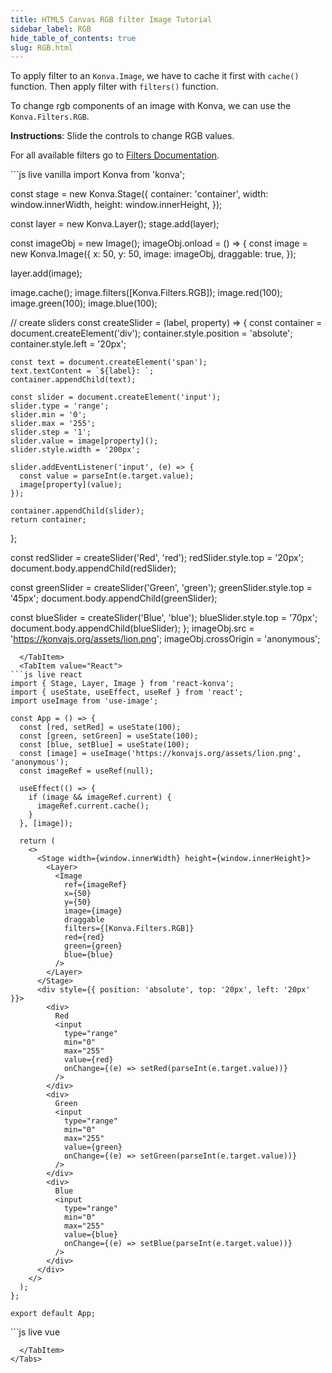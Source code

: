 ```yaml
---
title: HTML5 Canvas RGB filter Image Tutorial
sidebar_label: RGB
hide_table_of_contents: true
slug: RGB.html
---
```


To apply filter to an `Konva.Image`, we have to cache it first with `cache()`
function. Then apply filter with `filters()` function.

To change rgb components of an image with Konva, we can use the `Konva.Filters.RGB`.

**Instructions**: Slide the controls to change RGB values.

For all available filters go to [Filters Documentation](/api/Konva.Filters.html).


<Tabs>
  <TabItem value="Vanilla" default>
```js live vanilla
import Konva from 'konva';

const stage = new Konva.Stage({
  container: 'container',
  width: window.innerWidth,
  height: window.innerHeight,
});

const layer = new Konva.Layer();
stage.add(layer);

const imageObj = new Image();
imageObj.onload = () => {
  const image = new Konva.Image({
    x: 50,
    y: 50,
    image: imageObj,
    draggable: true,
  });

  layer.add(image);

  image.cache();
  image.filters([Konva.Filters.RGB]);
  image.red(100);
  image.green(100);
  image.blue(100);

  // create sliders
  const createSlider = (label, property) => {
    const container = document.createElement('div');
    container.style.position = 'absolute';
    container.style.left = '20px';
    
    const text = document.createElement('span');
    text.textContent = `${label}: `;
    container.appendChild(text);
    
    const slider = document.createElement('input');
    slider.type = 'range';
    slider.min = '0';
    slider.max = '255';
    slider.step = '1';
    slider.value = image[property]();
    slider.style.width = '200px';
    
    slider.addEventListener('input', (e) => {
      const value = parseInt(e.target.value);
      image[property](value);
    });
    
    container.appendChild(slider);
    return container;
  };

  const redSlider = createSlider('Red', 'red');
  redSlider.style.top = '20px';
  document.body.appendChild(redSlider);

  const greenSlider = createSlider('Green', 'green');
  greenSlider.style.top = '45px';
  document.body.appendChild(greenSlider);

  const blueSlider = createSlider('Blue', 'blue');
  blueSlider.style.top = '70px';
  document.body.appendChild(blueSlider);
};
imageObj.src = 'https://konvajs.org/assets/lion.png';
imageObj.crossOrigin = 'anonymous';
```
  </TabItem>
  <TabItem value="React">
```js live react
import { Stage, Layer, Image } from 'react-konva';
import { useState, useEffect, useRef } from 'react';
import useImage from 'use-image';

const App = () => {
  const [red, setRed] = useState(100);
  const [green, setGreen] = useState(100);
  const [blue, setBlue] = useState(100);
  const [image] = useImage('https://konvajs.org/assets/lion.png', 'anonymous');
  const imageRef = useRef(null);

  useEffect(() => {
    if (image && imageRef.current) {
      imageRef.current.cache();
    }
  }, [image]);

  return (
    <>
      <Stage width={window.innerWidth} height={window.innerHeight}>
        <Layer>
          <Image
            ref={imageRef}
            x={50}
            y={50}
            image={image}
            draggable
            filters={[Konva.Filters.RGB]}
            red={red}
            green={green}
            blue={blue}
          />
        </Layer>
      </Stage>
      <div style={{ position: 'absolute', top: '20px', left: '20px' }}>
        <div>
          Red
          <input
            type="range"
            min="0"
            max="255"
            value={red}
            onChange={(e) => setRed(parseInt(e.target.value))}
          />
        </div>
        <div>
          Green
          <input
            type="range"
            min="0"
            max="255"
            value={green}
            onChange={(e) => setGreen(parseInt(e.target.value))}
          />
        </div>
        <div>
          Blue
          <input
            type="range"
            min="0"
            max="255"
            value={blue}
            onChange={(e) => setBlue(parseInt(e.target.value))}
          />
        </div>
      </div>
    </>
  );
};

export default App;
```
  </TabItem>
  <TabItem value="Vue">
```js live vue
<template>
  <div>
    <v-stage :config="stageSize">
      <v-layer>
        <v-image
          ref="imageNode"
          :config="{
            x: 50,
            y: 50,
            image: image,
            draggable: true,
            filters: [Konva.Filters.RGB],
            red: red,
            green: green,
            blue: blue,
          }"
        />
      </v-layer>
    </v-stage>
    <div style="position: absolute; top: 20px; left: 20px">
      <div>
        Red
        <input
          type="range"
          min="0"
          max="255"
          :value="red"
          @input="(e) => red = parseInt(e.target.value)"
        />
      </div>
      <div>
        Green
        <input
          type="range"
          min="0"
          max="255"
          :value="green"
          @input="(e) => green = parseInt(e.target.value)"
        />
      </div>
      <div>
        Blue
        <input
          type="range"
          min="0"
          max="255"
          :value="blue"
          @input="(e) => blue = parseInt(e.target.value)"
        />
      </div>
    </div>
  </div>
</template>

<script setup>
import { ref, watch, nextTick } from 'vue';
import { useImage } from 'vue-konva';
import Konva from 'konva';

const stageSize = {
  width: window.innerWidth,
  height: window.innerHeight,
};

const red = ref(100);
const green = ref(100);
const blue = ref(100);
const imageNode = ref(null);
const [image] = useImage('https://konvajs.org/assets/lion.png', 'anonymous');

watch(image, async (newImage) => {
  if (newImage) {
    await nextTick();
    imageNode.value.getNode().cache();
  }
});
</script>
```
  </TabItem>
</Tabs>